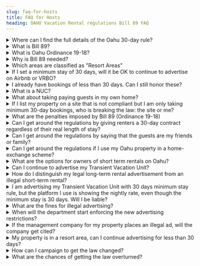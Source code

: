 ```yaml
---
slug: faq-for-hosts
title: FAQ for Hosts
heading: OAHU Vacation Rental regulations Bill 89 FAQ
---
```



<details>

<summary>Where can I find the full details of the Oahu 30-day rule?</summary>

This is the official document: http://www.honolulu.gov/dppstr/default.html

</details>


<details>

<summary>What is Bill 89?</summary>

Bill 89 confirms earlier legislation on zoning for tourism accommodation. It sets out penalties for unauthorised vacation rental and Bed and Breakfast accommodation. It was passed into law as Ordinance 19-18 and comes into effect on 1 August, 2019.

</details>


<details>

<summary>What is Oahu Ordinance 19-18?</summary>

It is the same as Bill 89, but on passing into law it is renamed as Ordinance 19-18.

</details>


<details>

<summary>Why is Bill 89 needed?</summary>

In many parts of the world, similar legislation has been enacted to protect communities from artificially inflated real estate prices and to restore full time residents to residential areas. The need for regulation stems largely from the growth of Airbnb and the stampede of investors to get good returns from residential properties in areas with high tourist demand. A more cynical view is that the authorities have caved in to pressure from hotel companies to stamp out the unregulated competition. The need for regulation is undoubtedly real, though Bill 89 is not a good solution as it negatively impacts the local economy.

</details>


<details>

<summary>Which areas are classified as "Resort Areas"</summary>

'Resort areas' are limited to only some sections within Waikiki, Koolina, and Turtle Bay Resort.

</details>


<details>

<summary>If I set a minimum stay of 30 days, will it be OK to continue to advertise on Airbnb or VRBO?</summary>

Not at the time of writing. Both Airbnb and VRBO show a nightly rate which is specifically disallowed. Until they comply by not showing any nightly rate for 30-day minimum stay listings, you will be in breach of the regulations by having such listings on these platforms.

</details>


<details>

<summary>I already have bookings of less than 30 days. Can I still honor these?</summary>

Legally, you cannot. However, there is no indication that the County will take action against hosts who allow existing bookings to go ahead. The initial enforcement target is against <b>advertising</b> short-term accommodation.

</details>


<details>

<summary>What is a NUC?</summary>

A Non-conforming Use Certificate. These are permits for short term rentals which are not in one of the designated resort areas. New NUCs have not been issued in the past 30 years. Existing NUCs must be renewed every even-numbered year.

</details>


<details>

<summary>What about taking paying guests in my own home?</summary>

Bed and Breakfast use is subject to slightly different restrictions. A registration scheme will be offered for a limited number of premises meeting the criteria and renewal of the registration is required annually. However, the registration scheme is not ready for use and in the intervening time, it seems unlikely that action would be taken against B&B operators.

</details>


<details>

<summary>If I list my property on a site that is not compliant but I am only taking minimum 30-day bookings, who is breaking the law: the site or me?</summary>

It appears that both are. Your advertising shows a nightly rate which is not permitted. You are in breach of the regulations. The site which carries your ads should have applied for registration which will not be granted if nightly rates are shown. The site will be in breach of regulations as soon as the registration scheme is launched.

</details>


<details>

<summary>What are the penalties imposed by Bill 89 (Ordinance 19-18)</summary>

The penalties are preceded by a warning. A warning letter was sent by the county to about 5000 owners at the end of July 2019. If the advertising activity does not stop within 7 days after the warning, fines can be issued. Fines of between $1,000 and $10,000 can be imposed for each day the advertisement remains on display.

</details>


<details>

<summary>Can I get around the regulations by giving renters a 30-day contract regardless of their real length of stay?</summary>

No. To be compliant, each stay must be at least 30 days. How this can be detected and enforced is unclear.

</details>


<details>

<summary>Can I get around the regulations by saying that the guests are my friends or family?</summary>

No. By doing this you run the risk of getting into much deeper trouble. Bill 807 makes it a misdemeanor offense to knowingly make a false statement to a county inspector.

</details>


<details>

<summary>Can I get around the regulations if I use my Oahu property in a home-exchange scheme?</summary>

No. This is covered in the regulations. Any "reward" for use of your property is treated the same as if you were charging for that use.

</details>


<details>

<summary>What are the options for owners of short term rentals on Oahu?</summary>

Assuming that your rental is not in a designated Resort Area and doesn't have a NUC, your only options are to cease renting altogether or to comply with the 30-day rule and advertise only on sites which are compliant. Unfortunately, the quantity of 30+days rentals available will swamp the number of visitors who are able to stay so long, so bookings at a sustainable price are likely to be very rare.

</details>


<details>

<summary>Can I continue to advertise my Transient Vacation Unit?</summary>

After August 1, 2019, only if the dwelling has a NUC or is located in a resort area, you can continue advertising. If you do not have a NUC or your property is not in a resort area, then you can advertise your property with minimum 30 days stay rule. 

</details>


<details>

<summary>How do I distinguish my legal long-term rental advertisement from an illegal short-term rental?</summary>

Specify in the ad that the rental period is a minimum of 30 days or more. Do not include any rental rates of less than a monthly basis.

</details>


<details>

<summary>I am advertising my Transient Vacation Unit with 30 days minimum stay rule, but the platform I use is showing the nightly rate, even though the minimum stay is 30 days. Will I be liable?</summary>

Yes, you may be cited for illegally advertising. If the platform is unwilling to change its policy, you may have to decide whether to continue participating on that platform.

</details>


<details>

<summary>What are the fines for illegal advertising?</summary>

Owners of the property involved in illegal advertising will be notified, and if the advertisement is taken down in 7 days, no fine will be imposed for a first offense. If not taken down within this deadline, fines of between $1,000 and $10,000 can be imposed for each day the advertisement remains on display. 

</details>


<details>

<summary>When will the department start enforcing the new advertising restrictions?</summary>

Beginning on August 1, 2019. 

</details>


<details>

<summary>If the management company for my property places an illegal ad, will the company get cited?</summary>

They may be cited, but Ord. 19-18 says, "The burden of proof is on the owner of the subject real property to establish that the property is not being used as a bed and breakfast home or transient vacation unit or that the advertisement was placed without the property owner's knowledge or consent." 

</details>


<details>

<summary>My property is in a resort area, can I continue advertising for less than 30 days?</summary>

Technically, yes. But you need to display your property license in your advertisement, otherwise, you might get a warning. Ord. 19-18 only requires those with NUCs to include the NUC number in advertisements beginning August 1, 2019. 

</details>


<details>

<summary>How can I campaign to get the law changed?</summary>

You can present your case to your Council member:  
Council District 1- Kymberly Marcos Pine, 768-5001  
Council District 2- Heidi Tsuneyoshi, 768-5002  
Council District 3- Ikaika Anderson, 768-5003  
Council District 4- Tommy Waters, 768-5004  
Council District 5- Ann Kobayashi, 768-5005  
Council District 6- Carol Fukunaga, 768-5006  
Council District 7- Joey Manahan, 768-5007  
Council District 8- Brandon Elefante, 768-5008  
Council District 9- Ron Menor, 768-5009  

</details>


<details>

<summary>What are the chances of getting the law overturned?</summary>

There are potential legal challenges to the law on several grounds. 

Legal process can be long so you should not expect any quick resolution. You should join discussion groups such as the FB group "Oahu short term rentals 30-day rule discussion group" and join OSTRA: <a href="http://www.oahushorttermrentalalliance.org/" rel="noopener noreferrer" target="_blank">http://www.oahushorttermrentalalliance.org/</a> to stay informed.

</details>
